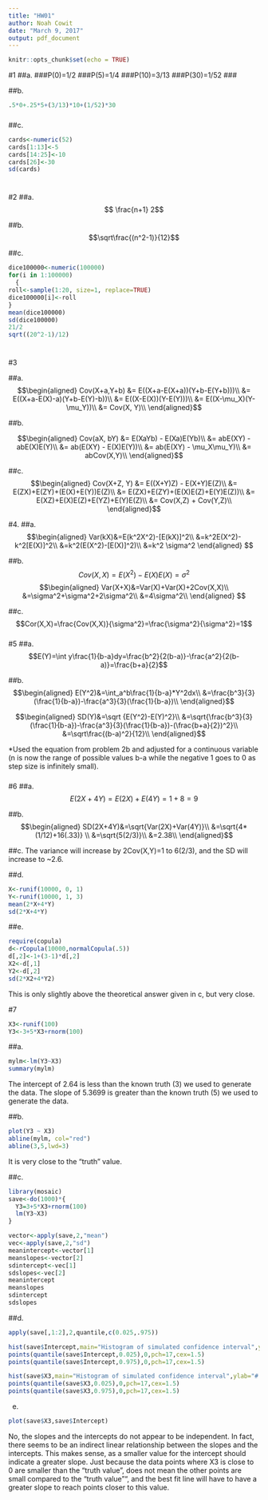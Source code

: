 ---
title: "HW01"
author: Noah Cowit
date: "March 9, 2017"
output: pdf_document
---
```{r setup, include=FALSE}
knitr::opts_chunk$set(echo = TRUE)
```

#1
##a.
###P(0)=1/2 
###P(5)=1/4 
###P(10)=3/13
###P(30)=1/52
###

##b.
```{r}
.5*0+.25*5+(3/13)*10+(1/52)*30
```
###
##c.
```{r}
cards<-numeric(52)
cards[1:13]<-5
cards[14:25]<-10
cards[26]<-30
sd(cards)
```
#

#2
##a. 
$$ \frac{n+1} 2$$

##b.
$$\sqrt\frac{(n^2-1)}{12}$$

##c.
```{r}
dice100000<-numeric(100000)
for(i in 1:100000)
  {
roll<-sample(1:20, size=1, replace=TRUE)
dice100000[i]<-roll
}
mean(dice100000)
sd(dice100000)
21/2
sqrt((20^2-1)/12)

```
#

#3

##a.
$$\begin{aligned}
Cov(X+a,Y+b) &= E((X+a-E(X+a))(Y+b-E(Y+b)))\\
&= E((X+a-E(X)-a)(Y+b-E(Y)-b))\\
&= E((X-E(X))(Y-E(Y)))\\
&= E((X-\mu_X)(Y-\mu_Y))\\
&= Cov(X, Y)\\
\end{aligned}$$


##b.

$$\begin{aligned}
Cov(aX, bY) &= E(XaYb) - E(Xa)E(Yb)\\
&= abE(XY) - abE(X)E(Y)\\
&= ab(E(XY) - E(X)E(Y))\\
&= ab(E(XY) - \mu_X\mu_Y)\\
&= abCov(X,Y)\\
\end{aligned}$$


##c.
$$\begin{aligned}
Cov(X+Z, Y) &= E((X+Y)Z) - E(X+Y)E(Z)\\
&= E(ZX)+E(ZY)+(E(X)+E(Y))E(Z)\\
&= E(ZX)+E(ZY)+(E(X)E(Z)+E(Y)E(Z))\\
&= E(XZ)+E(X)E(Z)+E(YZ)+E(Y)E(Z)\\
&= Cov(X,Z) + Cov(Y,Z)\\
\end{aligned}$$

#4.
##a.
$$\begin{aligned}
Var(kX)&=E(k^2X^2)-[E(kX)]^2\\
&=k^2E(X^2)-k^2[E(X)]^2\\
&=k^2(E(X^2)-[E(X)]^2)\\
&=k^2 \sigma^2
\end{aligned} $$

##b.
$$Cov(X,X)=E(X^2)-E(X)E(X)=\sigma^2$$
$$\begin{aligned}
Var(X+X)&=Var(X)+Var(X)+2Cov(X,X)\\
&=\sigma^2+\sigma^2+2\sigma^2\\
&=4\sigma^2\\
\end{aligned} $$

##c.
$$Cor(X,X)=\frac{Cov(X,X)}{\sigma^2}=\frac{\sigma^2}{\sigma^2}=1$$

###
#5
##a.
$$E(Y)=\int y\frac{1}{b-a}dy=\frac{b^2}{2(b-a)}-\frac{a^2}{2(b-a)}=\frac{b+a}{2}$$

##b.
$$\begin{aligned}
E(Y^2)&=\int_a^b\frac{1}{b-a}*Y^2dx\\
&=\frac{b^3}{3}(\frac{1}{b-a})-\frac{a^3}{3}(\frac{1}{b-a})\\
\end{aligned}$$

$$\begin{aligned}
SD(Y)&=\sqrt {E(Y^2)-E(Y)^2}\\
&=\sqrt{\frac{b^3}{3}(\frac{1}{b-a})-\frac{a^3}{3}(\frac{1}{b-a})-(\frac{b+a}{2})^2}\\
&=\sqrt\frac{(b-a)^2}{12}\\
\end{aligned}$$

*Used the equation from problem 2b and adjusted for a continuous variable (n is now the range of possible values b-a while the negative 1 goes to 0 as step size is infinitely small).

###
#6
##a.
$$E(2X+4Y)=E(2X)+E(4Y)=1+8=9$$

##b.
$$\begin{aligned}
SD(2X+4Y)&=\sqrt{Var(2X)+Var(4Y)}\\
&=\sqrt{4*(1/12)+16(.33)} \\
&=\sqrt{5(2/3)}\\
&=2.38\\
\end{aligned}$$

##c.
The variance will increase by 2Cov(X,Y)=1 to 6(2/3), and the SD will increase to ~2.6.



##d.
```{r}
X<-runif(10000, 0, 1)
Y<-runif(10000, 1, 3)
mean(2*X+4*Y)
sd(2*X+4*Y)
```

##e.
```{r}
require(copula)
d<-rCopula(10000,normalCopula(.5))
d[,2]<-1+(3-1)*d[,2]
X2<-d[,1]
Y2<-d[,2]
sd(2*X2+4*Y2)
```
This is only slightly above the theoretical answer given in c, but very close.

#7
```{r}
X3<-runif(100)
Y3<-3+5*X3+rnorm(100)
```
##a.
```{r}
mylm<-lm(Y3~X3)
summary(mylm)
```
The intercept of 2.64 is less than the known truth (3) we used to generate the data. The slope of 5.3699 is greater than the known truth (5) we used to generate the data.

##b.
```{r}
plot(Y3 ~ X3)
abline(mylm, col="red")
abline(3,5,lwd=3)
```

It is very close to the "truth" value.

##c.
```{r}
library(mosaic)
save<-do(1000)*{
  Y3=3+5*X3+rnorm(100)
  lm(Y3~X3)
}
```
```{r}
vector<-apply(save,2,"mean")
vec<-apply(save,2,"sd")
meanintercept<-vector[1]
meanslopes<-vector[2]
sdintercept<-vec[1]
sdslopes<-vec[2]
meanintercept
meanslopes
sdintercept
sdslopes
```

##d.
```{r}
apply(save[,1:2],2,quantile,c(0.025,.975))
```

```{r}
hist(save$Intercept,main="Histogram of simulated confidence interval",ylab="# of trials")
points(quantile(save$Intercept,0.025),0,pch=17,cex=1.5)
points(quantile(save$Intercept,0.975),0,pch=17,cex=1.5)
```

```{r}
hist(save$X3,main="Histogram of simulated confidence interval",ylab="# of trials")
points(quantile(save$X3,0.025),0,pch=17,cex=1.5)
points(quantile(save$X3,0.975),0,pch=17,cex=1.5)
```

e.
```{r}
plot(save$X3,save$Intercept)
```
No, the slopes and the intercepts do not appear to be independent. In fact, there seems to be an indirect linear relationship between the slopes and the intercepts. This makes sense, as a smaller value for the intercept should indicate a greater slope. Just because the data points where X3 is close to 0 are smaller than the "truth value", does not mean the other points are small compared to the "truth value"", and the best fit line will have to have a greater slope to reach points closer to this value. 
